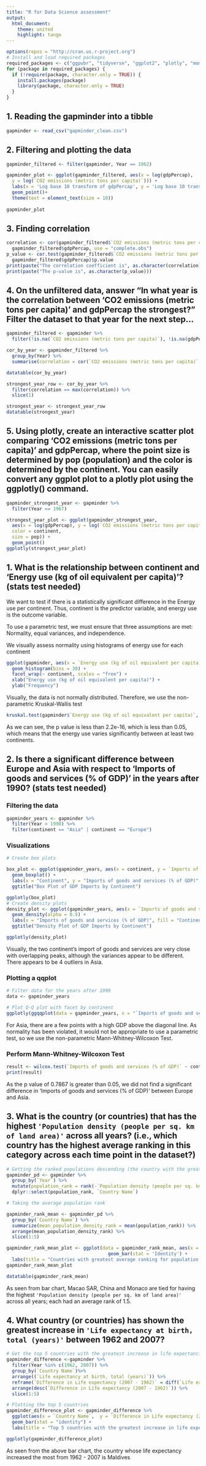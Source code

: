 ```yaml
---
title: "R for Data Science assessment"
output:
  html_document:
    theme: united
    highlight: tango
---
```


```r
options(repos = "http://cran.us.r-project.org") 
# Install and load required packages
required_packages <- c("ggpubr", "tidyverse", "ggplot2", "plotly", "moments", "DT", "LambertW")
for (package in required_packages) {
  if (!require(package, character.only = TRUE)) {
    install.packages(package)
    library(package, character.only = TRUE)
  }
}
```

## 1. Reading the gapminder into a tibble

```r
gapminder <- read_csv("gapminder_clean.csv")
```
## 2. Filtering and plotting the data
```r
gapminder_filtered <- filter(gapminder, Year == 1962)

gapminder_plot <- ggplot(gapminder_filtered, aes(x = log(gdpPercap),
  y = log(`CO2 emissions (metric tons per capita)`))) +
  labs(x = 'Log base 10 transform of gdpPercap', y = 'Log base 10 transform of CO2 emissions (metric tons per capita)')+
  geom_point()+ 
  theme(text = element_text(size = 10))     
  
gapminder_plot
```

## 3. Finding correlation
```r
correlation <- cor(gapminder_filtered$`CO2 emissions (metric tons per capita)`,
  gapminder_filtered$gdpPercap, use = "complete.obs")
p_value <- cor.test(gapminder_filtered$`CO2 emissions (metric tons per capita)`,
  gapminder_filtered$gdpPercap)$p.value
print(paste("The correlation coefficient is", as.character(correlation)))
print(paste("The p-value is", as.character(p_value)))
```

## 4. On the unfiltered data, answer “In what year is the correlation between 'CO2 emissions (metric tons per capita)' and gdpPercap the strongest?” Filter the dataset to that year for the next step…
```r
gapminder_filtered <- gapminder %>%
  filter(!is.na(`CO2 emissions (metric tons per capita)`), !is.na(gdpPercap))

cor_by_year <- gapminder_filtered %>%
  group_by(Year) %>%
  summarise(correlation = cor(`CO2 emissions (metric tons per capita)`, gdpPercap, use = "complete.obs"))

datatable(cor_by_year)

strongest_year_row <- cor_by_year %>%
  filter(correlation == max(correlation)) %>%
  slice(1)

strongest_year <- strongest_year_row
datatable(strongest_year)

```

## 5. Using plotly, create an interactive scatter plot comparing 'CO2 emissions (metric tons per capita)' and gdpPercap, where the point size is determined by pop (population) and the color is determined by the continent. You can easily convert any ggplot plot to a plotly plot using the ggplotly() command.
```r
gapminder_strongest_year <- gapminder %>%
  filter(Year == 1967) 

strongest_year_plot <- ggplot(gapminder_strongest_year, 
  aes(x = log(gdpPercap), y = log(`CO2 emissions (metric tons per capita)`), 
  color = continent,
  size = pop)) +
  geom_point()
ggplotly(strongest_year_plot)
```

## 1. What is the relationship between continent and 'Energy use (kg of oil equivalent per capita)'? (stats test needed)

We want to test if there is a statistically significant difference in the Energy use per continent. Thus, continent is the predictor variable, and energy use is the outcome variable. 

To use a parametric test, we must ensure that three assumptions are met: Normality, equal variances, and independence.

We visually assess normality using histograms of energy use for each continent

```r
ggplot(gapminder, aes(x = `Energy use (kg of oil equivalent per capita)`)) +
  geom_histogram(bins = 30) +
  facet_wrap(~ continent, scales = "free") +
  xlab("Energy use (kg of oil equivalent per capita)") +
  ylab("Frequency")
```

Visually, the data is not normally distributed. Therefore, we use the non-parametric Kruskal-Wallis test

```r
kruskal.test(gapminder$`Energy use (kg of oil equivalent per capita)`, gapminder$continent, na.action = "na.omit")
```
As we can see, the p value is less than 2.2e-16, which is less than 0.05, which means that the energy use varies significantly between at least two continents.


## 2. Is there a significant difference between Europe and Asia with respect to 'Imports of goods and services (% of GDP)' in the years after 1990? (stats test needed)
### Filtering the data

```r
gapminder_years <- gapminder %>%
  filter(Year > 1990) %>%
  filter(continent == "Asia" | continent == "Europe")

```
### Visualizations 
```r
# Create box plots

box_plot <- ggplot(gapminder_years, aes(x = continent, y = `Imports of goods and services (% of GDP)`, fill = continent)) +
  geom_boxplot() +
  labs(x = "Continent", y = "Imports of goods and services (% of GDP)", fill = "Continent") +
  ggtitle("Box Plot of GDP Imports by Continent")

ggplotly(box_plot)
# Create density plots
density_plot <- ggplot(gapminder_years, aes(x = `Imports of goods and services (% of GDP)`, fill = continent)) +
  geom_density(alpha = 0.5) +
  labs(x = "Imports of goods and services (% of GDP)", fill = "Continent") +
  ggtitle("Density Plot of GDP Imports by Continent")

ggplotly(density_plot)
```

Visually, the two continent's import of goods and services are very close with overlapping peaks, although the variances appear to be different. There appears to be 4 outliers in Asia.

### Plotting a qqplot
```r
# Filter data for the years after 1990
data <- gapminder_years

# Plot Q-Q plot with facet by continent
ggplotly(ggqqplot(data = gapminder_years, x = "`Imports of goods and services (% of GDP)`", facet.by = "continent"))
```
For Asia, there are a few points with a high GDP above the diagonal line. As normality has been violated, it would not be appropriate to use a parametric test, so we use the non-parametric Mann-Whitney-Wilcoxon Test.

### Perform Mann-Whitney-Wilcoxon Test
```r
result <- wilcox.test(`Imports of goods and services (% of GDP)` ~ continent, data = gapminder_years)
print(result)
```
As the p value of 0.7867 is greater than 0.05, we did not find a significant difference in 'Imports of goods and services (% of GDP)' between Europe and Asia.

## 3. What is the country (or countries) that has the highest `'Population density (people per sq. km of land area)'` across all years? (i.e., which country has the highest average ranking in this category across each time point in the dataset?)

```r
# Getting the ranked populations descending (the country with the greatest population density would be #1)
gapminder_pd <- gapminder %>%
  group_by(`Year`) %>%
  mutate(population_rank = rank(-`Population density (people per sq. km of land area)`)) %>%
  dplyr::select(population_rank, `Country Name`)

# Taking the average population rank

gapminder_rank_mean <- gapminder_pd %>%
  group_by(`Country Name`) %>%
  summarize(mean_population_density_rank = mean(population_rank)) %>%
  arrange(mean_population_density_rank) %>%
  slice(1:5)

gapminder_rank_mean_plot <- ggplot(data = gapminder_rank_mean, aes(x = `Country Name`, y = mean_population_density_rank)) + 
                                     geom_bar(stat = 'Identity') +
  labs(title = "Countries with greatest average ranking for population density", y = 'Mean rank of country')
gapminder_rank_mean_plot

datatable(gapminder_rank_mean)
```
As seen from bar chart, Macao SAR, China and Monaco are tied for having the highest `'Population density (people per sq. km of land area)'` across all years; each had an average rank of 1.5.

## 4. What country (or countries) has shown the greatest increase in `'Life expectancy at birth, total (years)'` between 1962 and 2007?


```r
# Get the top 5 countries with the greatest increase in life expectancies
gapminder_difference <-gapminder %>%
  filter(Year %in% c(1962, 2007)) %>%
  group_by(`Country Name`)%>%
  arrange((`Life expectancy at birth, total (years)`)) %>%
  reframe(`Difference in Life expectancy (2007 - 1962)` = diff(`Life expectancy at birth, total (years)`)) %>%
  arrange(desc(`Difference in Life expectancy (2007 - 1962)`)) %>%
  slice(1:5)

# Plotting the top 5 countries
gapminder_difference_plot <- gapminder_difference %>%
  ggplot(aes(x = `Country Name`,  y = `Difference in Life expectancy (2007 - 1962)`)) +
  geom_bar(stat = "identity") +
  labs(title = "Top 5 countries with the greatest increase in life expectancy from 1962 to 2007", y = 'Difference in Life expectancy in years for (2007 - 1962)')

ggplotly(gapminder_difference_plot)
```
As seen from the above bar chart, the country whose life expectancy increased the most from 1962 - 2007 is Maldives